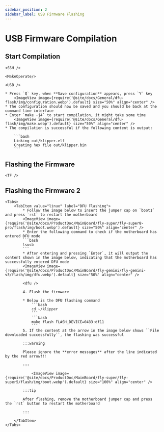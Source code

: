 ```yaml
---
sidebar_position: 2
sidebar_label: USB Firmware Flashing
---
```




# USB Firmware Compilation

## Start Compilation

    <SSH />

    <MakeOperate/>

    <USB />

    * Press `Q` key, when **Save configuration** appears, press `Y` key
        <ImageView image={require('@site/docs/General/dfu-flash/img/configuration.webp').default} size="50%" align="center" />
    * The configuration should now be saved and you should be back at the command line interface
    * Enter `make -j4` to start compilation, it might take some time
        <ImageView image={require('@site/docs/General/dfu-flash/img/make.webp').default} size="50%" align="center" />
    * The compilation is successful if the following content is output:

        ```bash
        Linking out/klipper.elf
        Creating hex file out/klipper.bin
        ```


## Flashing the Firmware
    
    <TF />

## Flashing the Firmware 2
    <Tabs>
        <TabItem value="linux" label="DFU Flashing">
            * Follow the image below to insert the jumper cap on `boot1` and press `rst` to restart the motherboard
            <ImageView image={require('@site/docs/ProductDoc/MainBoard/fly-super/fly-super8-pro/flash/img/boot.webp').default} size="50%" align="center" />
            * Enter the following command to check if the motherboard has entered DFU mode
            ```bash
            lsusb
            ```
            * After entering and pressing `Enter`, it will output the content shown in the image below, indicating that the motherboard has successfully entered DFU mode
            <ImageView image={require('@site/docs/ProductDoc/MainBoard/fly-gemini/fly-gemini-v3/flash/img/dfu.webp').default} size="50%" align="center" />
           
            <dfu />

            4. Flash the firmware

            * Below is the DFU flashing command
                ```bash
                cd ~/klipper
                ```
                ```bash
                make flash FLASH_DEVICE=0483:df11
                ```
            5. If the content at the arrow in the image below shows ``File downloaded successfully``, the flashing was successful

            :::warning

            Please ignore the **error messages** after the line indicated by the red arrow!!!

            :::

                <ImageView image={require('@site/docs/ProductDoc/MainBoard/fly-super/fly-super5/flash/img/boot.webp').default} size="100%" align="center" />

            :::tip

            After flashing, remove the motherboard jumper cap and press the `rst` button to restart the motherboard

            :::

        </TabItem>
    </Tabs>